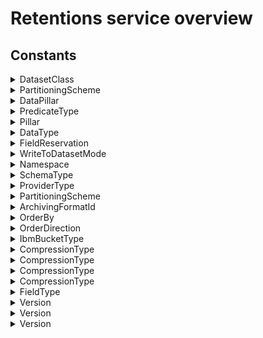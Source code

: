 # Retentions service overview







## Constants

<details>
  <summary>DatasetClass</summary>

  | Value |
|-------|
| `DATASET_CLASS_UNSPECIFIED` |
| `DATASET_CLASS_ENV_LEVEL_DATASET` |
| `DATASET_CLASS_TEAM_LEVEL_DATASET` |
</details>
<details>
  <summary>PartitioningScheme</summary>

  | Value |
|-------|
| `PARTITIONING_SCHEME_UNSPECIFIED` |
| `PARTITIONING_SCHEME_DT_HR` |
</details>
<details>
  <summary>DataPillar</summary>

  | Value |
|-------|
| `DATA_PILLAR_UNSPECIFIED` |
| `DATA_PILLAR_LOG` |
| `DATA_PILLAR_SPAN` |
</details>
<details>
  <summary>PredicateType</summary>

  | Value |
|-------|
| `PREDICATE_TYPE_UNSPECIFIED` |
| `PREDICATE_TYPE_REGEX` |
| `PREDICATE_TYPE_DPXL` |
| `PREDICATE_TYPE_EXACT` |
</details>
<details>
  <summary>Pillar</summary>

  | Value |
|-------|
| `PILLAR_UNSPECIFIED` |
| `PILLAR_LOGS` |
| `PILLAR_SPANS` |
| `PILLAR_METRICS` |
| `PILLAR_BINARY` |
</details>
<details>
  <summary>DataType</summary>

  | Value |
|-------|
| `DATA_TYPE_UNSPECIFIED` |
| `DATA_TYPE_NUM` |
| `DATA_TYPE_STRING` |
| `DATA_TYPE_BOOL` |
| `DATA_TYPE_UNTRACKED_ARRAY` |
| `DATA_TYPE_OBJECT` |
| `DATA_TYPE_NUM_ARRAY` |
| `DATA_TYPE_STRING_ARRAY` |
| `DATA_TYPE_BOOL_ARRAY` |
| `DATA_TYPE_ARRAY_ARRAY` |
| `DATA_TYPE_OBJECT_ARRAY` |
| `DATA_TYPE_NULL` |
| `DATA_TYPE_NULL_ARRAY` |
| `DATA_TYPE_EMPTY_ARRAY` |
</details>
<details>
  <summary>FieldReservation</summary>

  | Value |
|-------|
| `FIELD_RESERVATION_NOT_RESERVED_UNSPECIFIED` |
| `FIELD_RESERVATION_RESERVED` |
</details>
<details>
  <summary>WriteToDatasetMode</summary>

  | Value |
|-------|
| `WRITE_TO_DATASET_MODE_UNSPECIFIED` |
| `WRITE_TO_DATASET_MODE_OVERWRITE` |
| `WRITE_TO_DATASET_MODE_APPEND` |
</details>
<details>
  <summary>Namespace</summary>

  | Value |
|-------|
| `NAMESPACE_UNSPECIFIED` |
| `NAMESPACE_METADATA` |
| `NAMESPACE_LABELS` |
| `NAMESPACE_USER_DATA` |
</details>
<details>
  <summary>SchemaType</summary>

  | Value |
|-------|
| `SCHEMA_TYPE_UNSPECIFIED` |
| `SCHEMA_TYPE_STRING` |
| `SCHEMA_TYPE_TIMESTAMP_NANOS` |
| `SCHEMA_TYPE_TIMESTAMP_MICROS` |
</details>
<details>
  <summary>ProviderType</summary>

  | Value |
|-------|
| `PROVIDER_TYPE_UNSPECIFIED` |
| `PROVIDER_TYPE_S3` |
| `PROVIDER_TYPE_IBM_COS` |
</details>
<details>
  <summary>PartitioningScheme</summary>

  | Value |
|-------|
| `PARTITIONING_SCHEME_UNSPECIFIED` |
| `PARTITIONING_SCHEME_DT_HR` |
</details>
<details>
  <summary>ArchivingFormatId</summary>

  | Value |
|-------|
| `ARCHIVING_FORMAT_ID_UNSPECIFIED` |
| `ARCHIVING_FORMAT_ID_WIDE_PARQUET_V1` |
</details>
<details>
  <summary>OrderBy</summary>

  | Value |
|-------|
| `ORDER_BY_UNSPECIFIED` |
| `ORDER_BY_UPDATED_AT` |
| `ORDER_BY_CREATED_AT` |
| `ORDER_BY_COMPANY_ID` |
</details>
<details>
  <summary>OrderDirection</summary>

  | Value |
|-------|
| `ORDER_DIRECTION_UNSPECIFIED` |
| `ORDER_DIRECTION_ASC` |
| `ORDER_DIRECTION_DESC` |
</details>
<details>
  <summary>IbmBucketType</summary>

  | Value |
|-------|
| `IBM_BUCKET_TYPE_UNSPECIFIED` |
| `IBM_BUCKET_TYPE_EXTERNAL` |
| `IBM_BUCKET_TYPE_INTERNAL` |
</details>
<details>
  <summary>CompressionType</summary>

  | Value |
|-------|
| `COMPRESSION_TYPE_UNSPECIFIED` |
| `COMPRESSION_TYPE_GZIP` |
</details>
<details>
  <summary>CompressionType</summary>

  | Value |
|-------|
| `COMPRESSION_TYPE_UNSPECIFIED` |
| `COMPRESSION_TYPE_GZIP` |
</details>
<details>
  <summary>CompressionType</summary>

  | Value |
|-------|
| `COMPRESSION_TYPE_UNSPECIFIED` |
| `COMPRESSION_TYPE_GZIP` |
</details>
<details>
  <summary>CompressionType</summary>

  | Value |
|-------|
| `COMPRESSION_TYPE_UNSPECIFIED` |
| `COMPRESSION_TYPE_GZIP` |
| `COMPRESSION_TYPE_ZSTANDARD` |
</details>
<details>
  <summary>FieldType</summary>

  | Value |
|-------|
| `FIELD_TYPE_UNSPECIFIED` |
| `FIELD_TYPE_STRING` |
| `FIELD_TYPE_STRING_ARRAY` |
| `FIELD_TYPE_TIMESTAMP_NANOS` |
| `FIELD_TYPE_TIMESTAMP_MICROS` |
</details>
<details>
  <summary>Version</summary>

  | Value |
|-------|
| `VERSION_UNSPECIFIED` |
| `VERSION_V1` |
| `VERSION_V3` |
</details>
<details>
  <summary>Version</summary>

  | Value |
|-------|
| `VERSION_UNSPECIFIED` |
| `VERSION_V1` |
</details>
<details>
  <summary>Version</summary>

  | Value |
|-------|
| `VERSION_UNSPECIFIED` |
| `VERSION_V1` |
</details>
